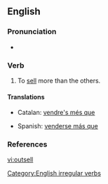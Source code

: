 ==English==

===Pronunciation===
*{{IPA|/ɑʊt'sεl/}}

===Verb===
{{en-verb|outsells|outselling|outsold}}

# To [[sell]] more than the others.

====Translations====
{{top}}
*Catalan: [[vendre's més que]]
{{mid}}
*Spanish: [[venderse más que]]
{{bottom}}

===References===
{{R:Century 1911}}
{{R:Webster 1913}}

[[Category:English irregular verbs]]

[[vi:outsell]]